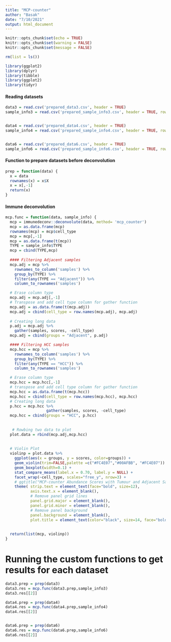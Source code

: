 ```yaml
---
title: "MCP-counter"
author: "Basak"
date: "7/10/2021"
output: html_document
---
```



```r
knitr::opts_chunk$set(echo = TRUE)
knitr::opts_chunk$set(warning = FALSE)
knitr::opts_chunk$set(message = FALSE)
```

```r
rm(list = ls())

library(ggplot2)
library(dplyr)
library(tibble)
library(ggplot2)
library(tidyr)
```

#### Reading datasets
```r

data3 = read.csv('prepared_data3.csv', header = TRUE)
sample_info3 = read.csv('prepared_sample_info3.csv', header = TRUE, row.names = 1) # new olarak kalacak data3


data4 = read.csv('prepared_data4.csv', header = TRUE)
sample_info4 = read.csv('prepared_sample_info4.csv', header = TRUE, row.names = 1) # new olarak kalacak data3


data6 = read.csv('prepared_data6.csv', header = TRUE)
sample_info6 = read.csv('prepared_sample_info6.csv', header = TRUE, row.names = 1) # new olarak kalacak data3

```

#### Function to prepare datasets before deconvolution
```r
prep = function(data) {
  x = data
  rownames(x) = x$X
  x = x[,-1]
  return(x)
}
```

#### Immune deconvolution
```r
mcp.func = function(data, sample_info) {
  mcp = immunedeconv::deconvolute(data, method= 'mcp_counter')
  mcp = as.data.frame(mcp)
  rownames(mcp) = mcp$cell_type
  mcp = mcp[,-1]
  mcp = as.data.frame(t(mcp))
  TYPE = sample_info$TYPE
  mcp = cbind(TYPE,mcp)
  
  #### Filtering Adjacent samples
  mcp.adj = mcp %>%
    rownames_to_column('samples') %>%
    group_by(TYPE) %>%
    filter(any(TYPE == "Adjacent")) %>%
    column_to_rownames('samples')

  # Erase column type
  mcp.adj = mcp.adj[,-1]
  # Transpose and add cell type column for gather function
  mcp.adj = as.data.frame(t(mcp.adj))
  mcp.adj = cbind(cell_type = row.names(mcp.adj), mcp.adj)
  
  # Creating long data
  p.adj = mcp.adj %>%
    gather(samples, scores, -cell_type)
  mcp.adj = cbind(groups = "Adjacent", p.adj)

  #### Filtering HCC samples
  mcp.hcc = mcp %>%
    rownames_to_column('samples') %>%
    group_by(TYPE) %>%
    filter(any(TYPE == "HCC")) %>%
    column_to_rownames('samples')

  # Erase column type
  mcp.hcc = mcp.hcc[,-1]
  # transpose and add cell type column for gather function
  mcp.hcc = as.data.frame(t(mcp.hcc))
  mcp.hcc = cbind(cell_type = row.names(mcp.hcc), mcp.hcc)
  # Creating long data
  p.hcc = mcp.hcc %>%
                  gather(samples, scores, -cell_type)
  mcp.hcc = cbind(groups = "HCC", p.hcc)
  
  
   # Rowbing two data to plot
  plot.data = rbind(mcp.adj,mcp.hcc)
  
  
  # Violin Plot
  violinp = plot.data %>% 
    ggplot(aes(x = groups, y = scores, color=groups)) +
    geom_violin(trim=FALSE,palette =c("#FC4E07","#00AFBB", "#FC4E07")) +
    geom_boxplot(width=0.1) +
    stat_compare_means(label.x = 0.70, label.y = NULL) + 
    facet_wrap(~cell_type, scales="free_y", nrow=3) + 
    # ggtitle("MCP-counter Abundance Scores with Tumour and Adjacent Samples") +
    theme( strip.text = element_text(face="bold", size=12),
           axis.text.x = element_blank(),
           # Remove panel grid lines
           panel.grid.major = element_blank(),
           panel.grid.minor = element_blank(),
           # Remove panel background
           panel.background = element_blank(),
           plot.title = element_text(color="black", size=14, face="bold.italic",hjust = 0.5))
  
  
  return(list(mcp, violinp))
}
```


# Running the custom functions to get results for each dataset
```r
data3.prep = prep(data3)
data3.res = mcp.func(data3.prep,sample_info3)
data3.res[[2]]

data4.prep = prep(data4)
data4.res = mcp.func(data4.prep,sample_info4)
data4.res[[2]]


data6.prep = prep(data6)
data6.res = mcp.func(data6.prep,sample_info6)
data6.res[[2]]
```